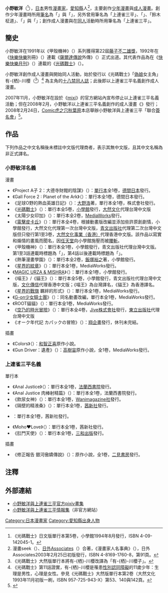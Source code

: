 {{Japanese|japanese=小野 敏洋|kana=おの としひろ|romaji=Ono Toshihiro}}
'''小野敏洋'''（{{bd|1965年|2月27日}}<ref>《光碼戰士》日文版單行本第5卷，小學館1994年8月發行，ISBN 4-09-142045-1。</ref>），[[日本|日本]]男性[[漫畫家|漫畫家]]，[[愛知縣|愛知縣]]人<ref>漫畫seek（{{lang|ja|まんがseek}}）、[[日外Associates|日外Associates]]（{{lang|ja|日外アソシエーツ}}）合著，《漫畫家人名事典》（{{lang|ja|漫画家人名事典}}），日外Associates2003年2月25日初版發行，ISBN 4-8169-1760-8，第91頁。</ref>，主要創作[[少年漫畫|少年漫畫]]與[[成人漫畫|成人漫畫]]。創作少年漫畫時所用[[筆名|筆名]]為「{{lang|ja|小野敏洋}}」與「{{lang|ja|おのとしひろ}}」，另外曾用筆名為「上連雀三平」、「{{lang|ja|斉藤まゆり}}」、「鈴木柾道」、「{{lang|ja|グルマン笹塚}}」與「{{lang|ja|ジンバブエ伊東}}」；創作成人漫畫與在[[同人|同人]]活動時所用筆名為「上連雀三平」。

==簡史==

小野敏洋在1991年以《甲殼機神》（{{lang|ja|甲殻機神ヤドカリくん}}）系列獲得第22屆[[藤子不二雄獎|藤子不二雄獎]]，1992年在《[[快樂快樂|快樂快樂]]別冊》（{{lang|ja|別冊コロコロコミック}}）連載《[[薩爾達傳說|薩爾達傳說]]外傳》（{{lang|ja|ゼルダの伝説外伝}}）正式出道。其代表作品為在《[[快樂快樂月刊|快樂快樂月刊]]》（{{lang|ja|月刊コロコロコミック}}）連載的《[[光碼戰士|光碼戰士]]》（{{lang|ja|バーコードファイター}}）。

小野敏洋創作成人漫畫與開始同人活動，始於發行以《光碼戰士》「[[偽娘|偽娘]]女主角」有-{栖}-川櫻（{{lang|ja|有栖川桜}}<ref>《光碼戰士》大然版單行本將有-{栖}-川櫻改譯為「有-{栖}-川櫻子」。</ref>）<ref>《光碼戰士》第11話證實，有-{栖}-川櫻是罹患[[性別認同障礙|性別認同障礙]]的11歲少年：生理是男性，心理是女性。參見《光碼戰士》大然版單行本第2卷（大然文化1993年11月初版一刷，ISBN 957-725-943-X）第53、140與142頁。</ref> 為主角的[[十八禁|十八禁]][[同人誌|同人誌]]；此後即以上連雀三平名義創作成人漫畫。

2007年11月，小野敏洋在設於《[[mixi|mixi]]》的官方網站內宣布停止以上連雀三平名義活動；但在2008年2月，小野敏洋以上連雀三平名義創作的成人漫畫《{{lang|ja|わたしを有明へつれてって!}}》發行；2008年2月24日，[[Comic虎之穴|Comic虎之穴]][[秋葉原|秋葉原]]本店舉辦小野敏洋與上連雀三平「聯合[[簽名會|簽名會]]」<ref>{{Cite web |url=http://www.toranoana.jp/info/report/020/index.html |title=小野敏洋老師與上連雀三平老師聯合簽名會 |access-date=2010-11-28 |archive-date=2019-12-07 |archive-url=https://web.archive.org/web/20191207234151/https://www.toranoana.jp/info/report/020/index.html |dead-url=no }}</ref>。

==作品==
下列作品之中文名稱後未標註中文版代理商者，表示其無中文版，且其中文名稱為非正式譯名。
===小野敏洋名義===
;漫畫
*《Project A子 2：大德寺財閥的陰謀》（{{lang|ja|プロジェクトA子2 大徳寺財閥の陰謀}}）：[[單行本|單行本]]全1卷，[[德間日本|德間日本]]發行。
*《Gall Force 2 : Planet of the Ark》（{{lang|ja|ガルフォース2 プラネット・オブ・ジ・アーク}}）：單行本全1卷，德間日本發行。
*《足球O野的熱血英雄日記》（{{lang|ja|ショッカーO野の熱血ヒーロー日記}}）：[[大野浩|大野浩]]著，單行本全1卷，{{lang|ja|ラポート}}株式會社發行。
*《[[光碼戰士|光碼戰士]]》（{{lang|ja|バーコードファイター}}）：單行本全5卷，[[小學館|小學館]]發行，[[大然文化|大然文化]]代理台灣中文版
*《太陽少女印加》（{{lang|ja|太陽の少女インカちゃん}}）：單行本全2卷，[[MediaWorks|MediaWorks]]發行。
*《[[電擊皮卡丘|電擊皮卡丘]]》（{{lang|ja|電撃!ピカチュウ}}）：單行本全4卷，根據動畫版改編並添加些許原創劇情，小學館發行，大然文化代理第一次台灣中文版，[[青文出版社|青文出版社]]代理第二次台灣中文版但只發行第1至3卷，[[大然文化|大然文化事業（香港）]]代理香港中文版。該作品以寫實和煽情的畫風而聞名，因[[任天堂|任天堂]]向小學館施壓而被[[腰斬_(術語)|腰斬]]。
*《甲殼機神》（{{lang|ja|甲殻機神ヤドカリくん}}）：單行本全1卷，小學館發行，青文出版社代理台灣中文版。第1至3話連載時標題為「{{lang|ja|貝造戦士（かいぞうせんし）ヤドカリくん}}」，第4話以後連載時標題為「{{lang|ja|貝造戦士（シェルファイター）ヤドカリくん}}」。
*《熱筆漫畫學園》（{{lang|ja|熱筆まんが学園}}）：單行本全2卷，[[飯塚裕之|飯塚裕之]]著，小學館發行。
*《[[星界的紋章|星界的紋章]]》（{{lang|ja|星界の紋章}}）：單行本全1卷，MediaWorks發行。
*《[[MAGIC_URZA_&_MISHRA|MAGIC URZA & MISHRA]]》（{{lang|ja|MAGIC URZA & MISHRA}}）：單行本全1卷，小學館發行。
*《喵王》/《貓王》（{{lang|ja|ネコの王 - King of "NEKO" -}}）：單行本全5卷，小學館發行，青文出版社代理台灣中文版，[[文化傳信|文化傳信]]代理香港中文版；《喵王》為台灣譯名，《貓王》為香港譯名。
*《[[星界的戰旗|星界的戰旗]] 羈絆的形式》（{{lang|ja|星界の戦旗 絆のかたち}}）：單行本全1卷，MediaWorks發行。
*《[[G-on少女騎士團|G-on少女騎士團]]》（{{lang|ja|G-onらいだーす}}）：同名動畫改編，單行本全1卷，MediaWorks發行。
*《ROOT貓貓》（{{lang|ja|ROOTねこねこ}}）：單行本全1卷，MediaWorks發行。
*《[[空乃的時光冒險|空乃的時光冒險]]》（{{lang|ja|そらのカナタの!}}）：單行本全4卷，[[Jive株式會社|Jive株式會社]]發行，[[東立出版社|東立出版社]]代理台灣中文版
*《オーク年代記 カパックの冒險》（{{lang|ja|オーク年代記 カパックの冒険}}）：[[翔企畫|翔企畫]]發行，休刊未完結。
;插畫
*《Colors》（{{lang|ja|カラーズ}}）：[[和智正喜|和智正喜]]原作小說。
*《Gun Driver：遺產》（{{lang|ja|ガンドライバー―遺産（ザ・レガシィ）}}）：[[高樹宙|高樹宙]]原作小說，全1卷，MediaWorks發行。

===上連雀三平名義===
;單行本
* 《Anal Justice》（{{lang|ja|アナルジャスティス}}）：單行本全1卷，[[法蘭西書院|法蘭西書院]]發行。
* 《Anal Justice 肉棒射精篇》（{{lang|ja|アナルジャスティス 肉棒射精編}}）：單行本全1卷，法蘭西書院發行。
* 《飲尿女神》（{{lang|ja|飲尿女神}}）：單行本全1卷，[[Wanimagazine社|Wanimagazine社]]發行。
* 《隔壁的精液桑》（{{lang|ja|となりの精液（スペルマ）さん}}）：單行本全1卷，[[茜新社|茜新社]]發行。
* {{lang|ja|わたしを有明へつれてって!}}：單行本全1卷，茜新社發行。
* 《Moho♥Love》（{{lang|ja|もほらぶ}}）：單行本全1卷，茜新社發行。
* 《肛門天使》（{{lang|ja|アナルエンジェル}}）：單行本全1卷，[[三和出版|三和出版]]發行。
;插畫
*《修正報告 銀河傲嬌傳說》（{{lang|ja|修正報告 銀河ツンデレ伝説}}）：{{lang|ja|みやも}}原作小說，全1卷，[[二見書房|二見書房]]發行。

==注釋==
{{Reflist}}

== 外部連結 ==
* [http://www.pixiv.net/member.php?id=302601 小野敏洋與上連雀三平官方pixiv畫集] {{Wayback|url=http://www.pixiv.net/member.php?id=302601 |date=20170119011901 }}
* [https://web.archive.org/web/20111014222119/http://www.geocities.jp/russianbluehalf/index.html 小野敏洋與上連雀三平情報集]（非官方網站）

{{Authority control}}
{{DEFAULTSORT:Ono Toshihiro}}
[[Category:日本漫畫家|Category:日本漫畫家]]
[[Category:愛知縣出身人物|Category:愛知縣出身人物]]